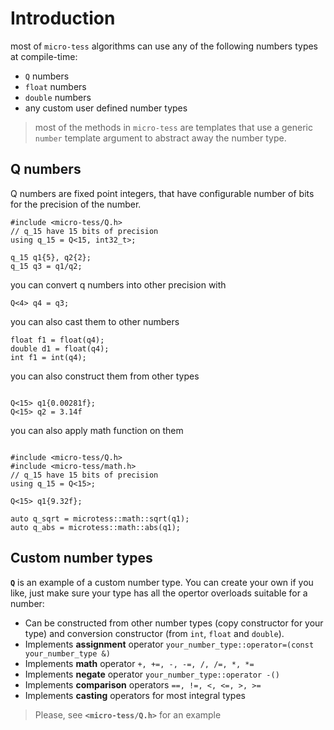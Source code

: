 # Introduction

most of `micro-tess` algorithms can use any of the following numbers types at compile-time:
- `Q` numbers
- `float` numbers
- `double` numbers
- any custom user defined number types

> most of the methods in `micro-tess` are templates that use a generic `number` template argument
to abstract away the number type.

## Q numbers
Q numbers are fixed point integers, that have configurable number of bits  
for the precision of the number.

```lang=cpp
#include <micro-tess/Q.h>
// q_15 have 15 bits of precision
using q_15 = Q<15, int32_t>;

q_15 q1{5}, q2{2};
q_15 q3 = q1/q2;
```

you can convert q numbers into other precision with
```lang=cpp
Q<4> q4 = q3;
```

you can also cast them to other numbers
```lang=cpp
float f1 = float(q4);
double d1 = float(q4);
int f1 = int(q4);
```

you can also construct them from other types
```lang=cpp

Q<15> q1{0.00281f};
Q<15> q2 = 3.14f
```

you can also apply math function on them
```lang=cpp

#include <micro-tess/Q.h>
#include <micro-tess/math.h>
// q_15 have 15 bits of precision
using q_15 = Q<15>;

Q<15> q1{9.32f};

auto q_sqrt = microtess::math::sqrt(q1);
auto q_abs = microtess::math::abs(q1);
```

## Custom number types
**`Q`** is an example of a custom number type. You can create your own if you like,
just make sure your type has all the opertor overloads suitable for a number:
- Can be constructed from other number types (copy constructor for your type) and conversion constructor
(from `int`, `float` and `double`).
- Implements **assignment** operator `your_number_type::operator=(const your_number_type &)`
- Implements **math** operator `+, +=, -, -=, /, /=, *, *=`
- Implements **negate** operator `your_number_type::operator -()`
- Implements **comparison** operators `==, !=, <, <=, >, >=`
- Implements **casting** operators for most integral types

> Please, see **`<micro-tess/Q.h>`** for an example